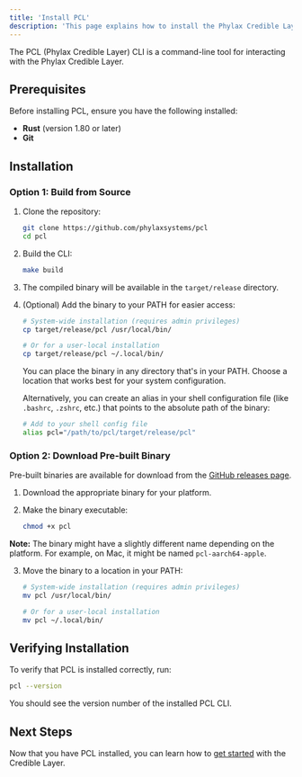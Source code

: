 ```yaml
---
title: 'Install PCL'
description: 'This page explains how to install the Phylax Credible Layer (PCL) CLI'
---
```


The PCL (Phylax Credible Layer) CLI is a command-line tool for interacting with the Phylax Credible Layer.

## Prerequisites

Before installing PCL, ensure you have the following installed:

- **Rust** (version 1.80 or later)
- **Git**

## Installation

### Option 1: Build from Source

1. Clone the repository:
   ```bash
   git clone https://github.com/phylaxsystems/pcl
   cd pcl
   ```

2. Build the CLI:
   ```bash
   make build
   ```

3. The compiled binary will be available in the `target/release` directory.

4. (Optional) Add the binary to your PATH for easier access:
   ```bash
   # System-wide installation (requires admin privileges)
   cp target/release/pcl /usr/local/bin/
   
   # Or for a user-local installation
   cp target/release/pcl ~/.local/bin/
   ```

   You can place the binary in any directory that's in your PATH. Choose a location that works best for your system configuration.

   Alternatively, you can create an alias in your shell configuration file (like `.bashrc`, `.zshrc`, etc.) that points to the absolute path of the binary:
   ```bash
   # Add to your shell config file
   alias pcl="/path/to/pcl/target/release/pcl"
   ```

### Option 2: Download Pre-built Binary

Pre-built binaries are available for download from the [GitHub releases page](https://github.com/phylaxsystems/pcl/releases).

1. Download the appropriate binary for your platform.

2. Make the binary executable:
   ```bash
   chmod +x pcl
   ```

**Note:** The binary might have a slightly different name depending on the platform.
For example, on Mac, it might be named `pcl-aarch64-apple`.

3. Move the binary to a location in your PATH:
   ```bash
   # System-wide installation (requires admin privileges)
   mv pcl /usr/local/bin/
   
   # Or for a user-local installation
   mv pcl ~/.local/bin/
   ```

## Verifying Installation

To verify that PCL is installed correctly, run:

```bash
pcl --version
```

You should see the version number of the installed PCL CLI.

## Next Steps

Now that you have PCL installed, you can learn how to [get started](/credible/pcl-quickstart) with the Credible Layer.